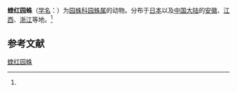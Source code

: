 {{Speciesbox
| name = 蝰红园蛛
| status = 
| status_system = 
| image = 
| genus = Araneus
| species = viperifer
| authority = (Schenkel, 1963)<ref name='id13557'>{{cite web| url =http://www.bioinfo.cn/db05/BjdwSpecies.php?action=view&id=13557| title =蝰红园蛛| work =《中国动物物种编目数据库》| publisher =中国科学院微生物研究所| author =中国科学院动物研究所| accessdate =2009-04-28| deadurl =yes| archiveurl =https://web.archive.org/web/20160305053846/http://www.bioinfo.cn/db05/BjdwSpecies.php?action=view&id=13557| archivedate =2016-03-05| df =}}</ref>
}}

'''蝰红园蛛'''（[[学名|学名]]：{{lang|la|''Araneus viperifer''}}）为[[园蛛科|园蛛科]][[园蛛属|园蛛属]]的动物。分布于[[日本|日本]]以及[[中国大陆|中国大陆]]的[[安徽|安徽]]、[[江西|江西]]、[[浙江|浙江]]等地。<ref name='id13557'/>

== 参考文献 ==
{{reflist}}

{{Wikispecies|Araneus viperifer}}
{{Taxonbar|from=Q2122296}}

[[Category:园蛛属|蝰红园蛛]]


{{蜘蛛小作品}}